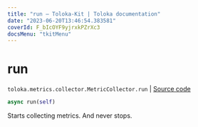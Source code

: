 ```yaml
---
title: "run — Toloka-Kit | Toloka documentation"
date: "2023-06-20T13:46:54.383581"
coverId: F_bIcOYF9yjrxkPZrXc3
docsMenu: "tkitMenu"
---
```


# run

`toloka.metrics.collector.MetricCollector.run` | [Source code](https://github.com/Toloka/toloka-kit/blob/v1.2.0/src/metrics/collector.py#L72)

```python
async run(self)
```

Starts collecting metrics. And never stops.
